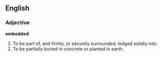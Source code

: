 ==English==

===Adjective===
'''embedded'''
# To be part of, and firmly, or securely surrounded; lodged solidly into.
# To be partially buried in concrete or planted in earth.